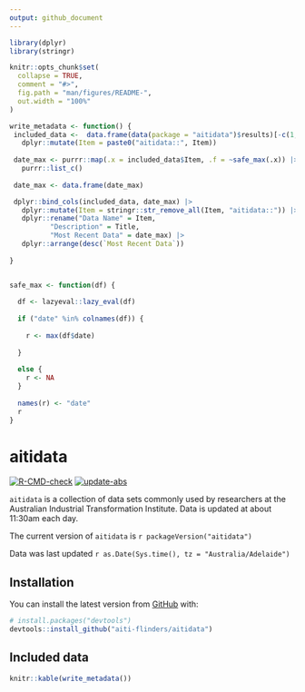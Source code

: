 ```yaml
---
output: github_document
---
```


<!-- README.md is generated from README.Rmd. Please edit that file -->

```r

library(dplyr)
library(stringr)

knitr::opts_chunk$set(
  collapse = TRUE,
  comment = "#>",
  fig.path = "man/figures/README-",
  out.width = "100%"
)

write_metadata <- function() {
 included_data <-  data.frame(data(package = "aitidata")$results)[-c(1, 2)] |> 
   dplyr::mutate(Item = paste0("aitidata::", Item))
 
 date_max <- purrr::map(.x = included_data$Item, .f = ~safe_max(.x)) |> 
   purrr::list_c() 
 
 date_max <- data.frame(date_max)

 dplyr::bind_cols(included_data, date_max) |> 
   dplyr::mutate(Item = stringr::str_remove_all(Item, "aitidata::")) |> 
   dplyr::rename("Data Name" = Item,
          "Description" = Title,
          "Most Recent Data" = date_max) |>   
   dplyr::arrange(desc(`Most Recent Data`))
 
}


safe_max <- function(df) {
  
  df <- lazyeval::lazy_eval(df)
  
  if ("date" %in% colnames(df)) {
    
    r <- max(df$date)
    
  }
  
  else {
    r <- NA
  }
  
  names(r) <- "date"
  r
}
```

# aitidata

<!-- badges: start -->
[![R-CMD-check](https://github.com/aiti-flinders/aitidata/actions/workflows/R-CMD-check.yaml/badge.svg?branch=data_prep)](https://github.com/aiti-flinders/aitidata/actions/workflows/R-CMD-check.yaml)
[![update-abs](https://github.com/aiti-flinders/aitidata/workflows/update-abs/badge.svg)](https://github.com/aiti-flinders/aitidata/actions)

<!-- badges: end -->

`aitidata` is a collection of data sets commonly used by researchers at the Australian Industrial Transformation Institute. Data is updated at about 11:30am each day. 

The current version of `aitidata` is `r packageVersion("aitidata")`

Data was last updated `r as.Date(Sys.time(), tz = "Australia/Adelaide")` 

## Installation

You can install the latest version from [GitHub](https://github.com/) with:

``` r
# install.packages("devtools")
devtools::install_github("aiti-flinders/aitidata")
```



## Included data

``` r

knitr::kable(write_metadata())

```
